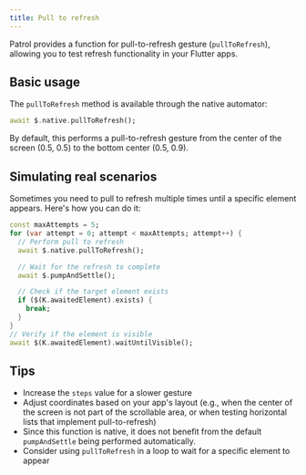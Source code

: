 ```yaml
---
title: Pull to refresh
---
```


Patrol provides a function for pull-to-refresh gesture (`pullToRefresh`), allowing you to test refresh functionality in your Flutter apps.

## Basic usage

The `pullToRefresh` method is available through the native automator:

```dart
await $.native.pullToRefresh();
```

By default, this performs a pull-to-refresh gesture from the center of the screen (0.5, 0.5) to the bottom center (0.5, 0.9).

## Simulating real scenarios

Sometimes you need to pull to refresh multiple times until a specific element appears. Here's how you can do it:

```dart
const maxAttempts = 5;
for (var attempt = 0; attempt < maxAttempts; attempt++) {
  // Perform pull to refresh
  await $.native.pullToRefresh();

  // Wait for the refresh to complete
  await $.pumpAndSettle();

  // Check if the target element exists
  if ($(K.awaitedElement).exists) {
    break;
  }
}
// Verify if the element is visible
await $(K.awaitedElement).waitUntilVisible();
```

## Tips

- Increase the `steps` value for a slower gesture
- Adjust coordinates based on your app's layout (e.g., when the center of the screen is not part of the scrollable area, or when testing horizontal lists that implement pull-to-refresh)
- Since this function is native, it does not benefit from the default `pumpAndSettle` being performed automatically.
- Consider using `pullToRefresh` in a loop to wait for a specific element to appear